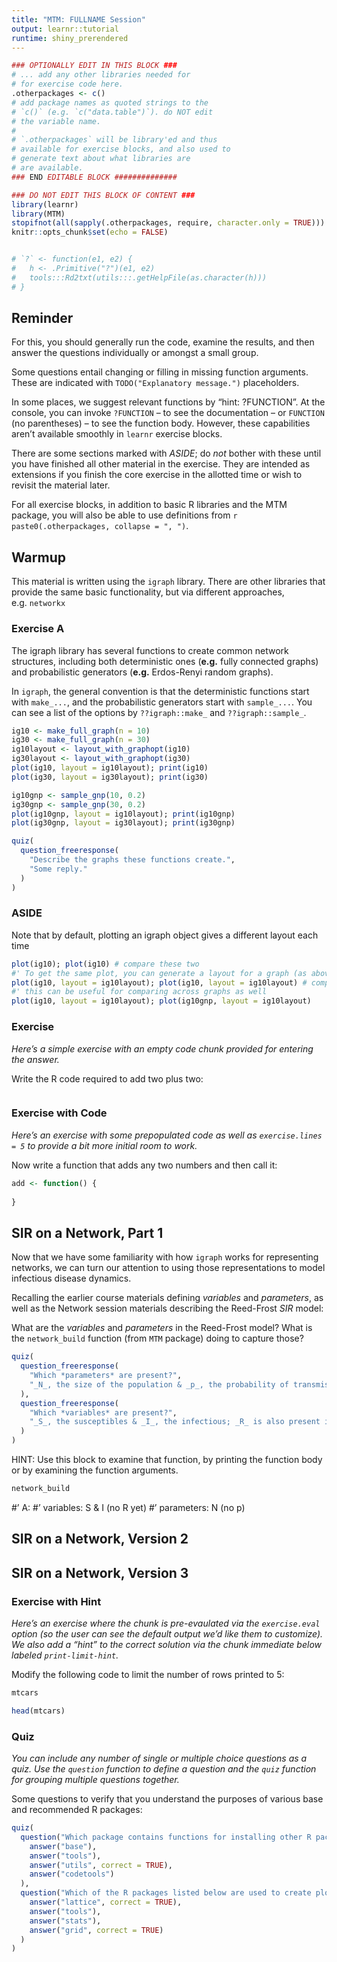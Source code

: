```yaml
---
title: "MTM: FULLNAME Session"
output: learnr::tutorial
runtime: shiny_prerendered
---
```


```r
### OPTIONALLY EDIT IN THIS BLOCK ### 
# ... add any other libraries needed for
# for exercise code here.
.otherpackages <- c()
# add package names as quoted strings to the
# `c()` (e.g. `c("data.table")`). do NOT edit
# the variable name.
#
# `.otherpackages` will be library'ed and thus
# available for exercise blocks, and also used to
# generate text about what libraries are
# are available.
### END EDITABLE BLOCK ##############

### DO NOT EDIT THIS BLOCK OF CONTENT ###
library(learnr)
library(MTM)
stopifnot(all(sapply(.otherpackages, require, character.only = TRUE)))
knitr::opts_chunk$set(echo = FALSE)


# `?` <- function(e1, e2) {
#   h <- .Primitive("?")(e1, e2)
#   tools:::Rd2txt(utils:::.getHelpFile(as.character(h)))
# }
```

## Reminder

For this, you should generally run the code, examine the results, and then answer the questions individually or amongst a small group.

Some questions entail changing or filling in missing function arguments. These are indicated with `TODO("Explanatory message.")` placeholders.

In some places, we suggest relevant functions by "hint: ?FUNCTION". At the console, you can invoke `?FUNCTION` -- to see the documentation -- or `FUNCTION` (no parentheses) -- to see the function body. However, these capabilities aren't available smoothly in `learnr` exercise blocks.

There are some sections marked with *ASIDE*; do _not_ bother with these until you have finished all other material in the exercise. They are intended as extensions if you finish the core exercise in the allotted time or wish to revisit the material later.

For all exercise blocks, in addition to basic R libraries and the MTM package, you will also be able to use definitions from `r paste0(.otherpackages, collapse = ", ")`.

## Warmup

This material is written using the `igraph` library. There are other libraries that provide the same basic functionality, but via different approaches, e.g. `networkx`

### Exercise A

The igraph library has several functions to create common network structures, including both deterministic ones (**e.g.** fully connected graphs) and probabilistic generators (**e.g.** Erdos-Renyi random graphs).

In `igraph`, the general convention is that the deterministic functions start with `make_...`, and the probabilistic generators start with `sample_...`. You can see a list of the options by `??igraph::make_` and `??igraph::sample_`.


```r
ig10 <- make_full_graph(n = 10)
ig30 <- make_full_graph(n = 30)
ig10layout <- layout_with_graphopt(ig10)
ig30layout <- layout_with_graphopt(ig30)
plot(ig10, layout = ig10layout); print(ig10)
plot(ig30, layout = ig30layout); print(ig30)

ig10gnp <- sample_gnp(10, 0.2)
ig30gnp <- sample_gnp(30, 0.2)
plot(ig10gnp, layout = ig10layout); print(ig10gnp)
plot(ig30gnp, layout = ig30layout); print(ig30gnp)
```

```r
quiz(
  question_freeresponse(
    "Describe the graphs these functions create.",
    "Some reply."
  )
)
```

### ASIDE

Note that by default, plotting an igraph object gives a different layout each time

```r
plot(ig10); plot(ig10) # compare these two
#' To get the same plot, you can generate a layout for a graph (as above)
plot(ig10, layout = ig10layout); plot(ig10, layout = ig10layout) # compare these two 
#' this can be useful for comparing across graphs as well
plot(ig10, layout = ig10layout); plot(ig10gnp, layout = ig10layout)

```

### Exercise 

*Here's a simple exercise with an empty code chunk provided for entering the answer.*

Write the R code required to add two plus two:

```r

```

### Exercise with Code

*Here's an exercise with some prepopulated code as well as `exercise.lines = 5` to provide a bit more initial room to work.*

Now write a function that adds any two numbers and then call it:

```r
add <- function() {
  
}
```

## SIR on a Network, Part 1

Now that we have some familiarity with how `igraph` works for representing networks, we can turn our attention to using those representations to model infectious disease dynamics.

Recalling the earlier course materials defining _variables_ and _parameters_, as well as the Network session materials describing the Reed-Frost *SIR* model:

What are the _variables_ and _parameters_ in the Reed-Frost model? What is the `network_build` function (from `MTM` package) doing to capture those?

```r
quiz(
  question_freeresponse(
    "Which *parameters* are present?",
    "_N_, the size of the population & _p_, the probability of transmission from infectious individuals during a time step."
  ),
  question_freeresponse(
    "Which *variables* are present?",
    "_S_, the susceptibles & _I_, the infectious; _R_ is also present in a definition sense, though no individuals in the population are in _R_ initially."
  )
)
```

HINT: Use this block to examine that function, by printing the function body or by examining the function arguments.

```r
network_build
```


#' A:
#' variables: S & I (no R yet)
#' parameters: N (no p)


## SIR on a Network, Version 2

## SIR on a Network, Version 3

### Exercise with Hint

*Here's an exercise where the chunk is pre-evaulated via the `exercise.eval` option (so the user can see the default output we'd like them to customize). We also add a "hint" to the correct solution via the chunk immediate below labeled `print-limit-hint`.*

Modify the following code to limit the number of rows printed to 5:

```r
mtcars
```

```r
head(mtcars)
```

### Quiz

*You can include any number of single or multiple choice questions as a quiz. Use the `question` function to define a question and the `quiz` function for grouping multiple questions together.*

Some questions to verify that you understand the purposes of various base and recommended R packages:

```r
quiz(
  question("Which package contains functions for installing other R packages?",
    answer("base"),
    answer("tools"),
    answer("utils", correct = TRUE),
    answer("codetools")
  ),
  question("Which of the R packages listed below are used to create plots?",
    answer("lattice", correct = TRUE),
    answer("tools"),
    answer("stats"),
    answer("grid", correct = TRUE)
  )
)
```

